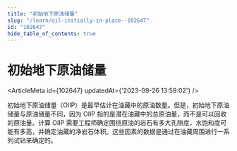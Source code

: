 ```yaml
---
title: "初始地下原油储量"
slug: "/learn/oil-initially-in-place--102647"
id: "102647"
hide_table_of_contents: true
---
```



# 初始地下原油储量

<ArticleMeta id={102647} updatedAt={'2023-09-26 13:59:02'} />
<div className='border-solid border-b border-t-0 my-4 border-[var(--ifm-color-gray-300)]' />

初始地下原油储量（OIIP）是最早估计在油藏中的原油数量。但是，初始地下原油储量与原油储量不同，因为 OIIP 指的是潜在油藏中的总原油量，而不是可以回收的原油量。计算 OIIP 需要工程师确定围绕原油的岩石有多大孔隙度，水饱和度可能有多高，并确定油藏的净岩石体积。这些因素的数据是通过在油藏周围进行一系列试钻来确定的。
